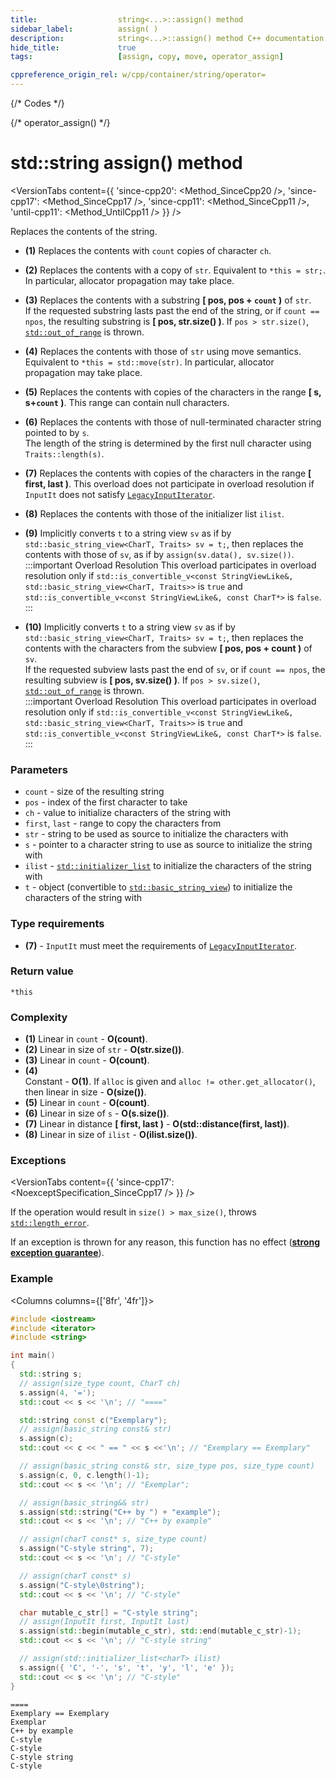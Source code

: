```yaml
---
title:					string<...>::assign() method
sidebar_label:			assign( )
description:			string<...>::assign() method C++ documentation
hide_title:				true
tags:					[assign, copy, move, operator_assign]

cppreference_origin_rel: w/cpp/container/string/operator=
---
```



{/* Codes */}

{/* operator_assign() */}


# std::string assign() method

<VersionTabs content={{
    'since-cpp20': <Method_SinceCpp20 />,
    'since-cpp17': <Method_SinceCpp17 />,
    'since-cpp11': <Method_SinceCpp11 />,
    'until-cpp11': <Method_UntilCpp11 />
}} />

Replaces the contents of the string.

 - **(1)** Replaces the contents with `count` copies of character `ch`.

 - **(2)** Replaces the contents with a copy of `str`. Equivalent to `*this = str;`.  
	<Since v='cpp11'>In particular, allocator propagation may take place.</Since>

 - **(3)** Replaces the contents with a substring **[ pos, pos + `count` )** of `str`.  
	If the requested substring lasts past the end of the string, or if `count == npos`, the resulting substring is **[ pos, str.size() )**. If `pos > str.size()`, [`std::out_of_range`](#) is thrown.

 - **(4)** Replaces the contents with those of `str` using move semantics. 
	Equivalent to `*this = std::move(str)`. In particular, allocator propagation may take place.

 - **(5)** Replaces the contents with copies of the characters in the range **[ s, s+`count` )**. 
	This range can contain null characters.

 - **(6)** Replaces the contents with those of null-terminated character string pointed to by `s`.  
	The length of the string is determined by the first null character using `Traits::length(s)`.

 - **(7)** Replaces the contents with copies of the characters in the range **[ first, last )**. 
	<Since v='cpp11'> This overload does not participate in overload resolution if <code>InputIt</code> does not satisfy <a href="/docs/named_req/LegacyInputIterator"><code>LegacyInputIterator</code></a>. </Since>

 - **(8)** Replaces the contents with those of the initializer list `ilist`.

 - **(9)** Implicitly converts `t` to a string view `sv` as if by `std::basic_string_view<CharT, Traits> sv = t;`, then replaces the contents with those of `sv`, as if by `assign(sv.data(), sv.size())`.  
	:::important Overload Resolution
	This overload participates in overload resolution only if `std::is_convertible_v<const StringViewLike&, std::basic_string_view<CharT, Traits>>` is `true` and `std::is_convertible_v<const StringViewLike&, const CharT*>` is `false`.
	:::

 - **(10)** Implicitly converts `t` to a string view `sv` as if by `std::basic_string_view<CharT, Traits> sv = t;`, then replaces the contents with the characters from the subview **[ pos, pos + count )** of `sv`.  
	If the requested subview lasts past the end of `sv`, or if `count == npos`, the resulting subview is **[ pos, sv.size() )**. If `pos > sv.size()`, [`std::out_of_range`](#) is thrown.  
	:::important Overload Resolution
	This overload participates in overload resolution only if `std::is_convertible_v<const StringViewLike&, std::basic_string_view<CharT, Traits>>` is `true` and `std::is_convertible_v<const StringViewLike&, const CharT*>` is `false`.
	:::

### Parameters

 - `count` - size of the resulting string
 - `pos` - index of the first character to take
 - `ch` - value to initialize characters of the string with
 - `first`, `last` - range to copy the characters from
 - `str` - string to be used as source to initialize the characters with
 - `s` - pointer to a character string to use as source to initialize the string with
 - `ilist` - [`std::initializer_list`](#) to initialize the characters of the string with
 - `t` - object (convertible to [`std::basic_string_view`](../string)) to initialize the characters of the string with

### Type requirements

 - **(7)** - `InputIt` must meet the requirements of [`LegacyInputIterator`](/docs/named_req/LegacyInputIterator).

### Return value

`*this`

### Complexity

 - **(1)** Linear in `count` - **O(count)**.
 - **(2)** Linear in size of `str` - **O(str.size())**.
 - **(3)** Linear in `count` - **O(count)**.
 - **(4)**  
	Constant - **O(1)**.
	If `alloc` is given and `alloc != other.get_allocator()`, then linear in size - **O(size())**.
 - **(5)** Linear in `count` - **O(count)**.
 - **(6)** Linear in size of `s` - **O(s.size())**.
 - **(7)** Linear in distance **[ first, last )** - **O(std::distance(first, last))**.
 - **(8)** Linear in size of `ilist` - **O(ilist.size())**.

### Exceptions

<VersionTabs content={{
	'since-cpp17': <NoexceptSpecification_SinceCpp17 />
}} />

If the operation would result in `size() > max_size()`, throws [`std::length_error`](#).

<Since v='cpp11'> If an exception is thrown for any reason, this function has no effect (<a href="#"><b>strong exception guarantee</b></a>). </Since>

### Example

<Columns columns={['8fr', '4fr']}>
<div>

```cpp title='Main.cpp' showLineNumbers
#include <iostream>
#include <iterator>
#include <string>

int main()
{
  std::string s;
  // assign(size_type count, CharT ch)
  s.assign(4, '=');
  std::cout << s << '\n'; // "===="

  std::string const c("Exemplary");
  // assign(basic_string const& str)
  s.assign(c);
  std::cout << c << " == " << s <<'\n'; // "Exemplary == Exemplary"

  // assign(basic_string const& str, size_type pos, size_type count)
  s.assign(c, 0, c.length()-1);
  std::cout << s << '\n'; // "Exemplar";

  // assign(basic_string&& str)
  s.assign(std::string("C++ by ") + "example");
  std::cout << s << '\n'; // "C++ by example"

  // assign(charT const* s, size_type count)
  s.assign("C-style string", 7);
  std::cout << s << '\n'; // "C-style"

  // assign(charT const* s)
  s.assign("C-style\0string");
  std::cout << s << '\n'; // "C-style"

  char mutable_c_str[] = "C-style string";
  // assign(InputIt first, InputIt last)
  s.assign(std::begin(mutable_c_str), std::end(mutable_c_str)-1);
  std::cout << s << '\n'; // "C-style string"

  // assign(std::initializer_list<charT> ilist)
  s.assign({ 'C', '-', 's', 't', 'y', 'l', 'e' });
  std::cout << s << '\n'; // "C-style"
}
```

</div>
<div>

```plaintext title="Output"
====
Exemplary == Exemplary
Exemplar
C++ by example
C-style
C-style
C-style string
C-style
```

</div>
</Columns>
